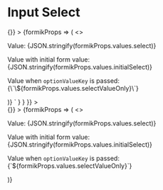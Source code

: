 
<Meta title="Input Select" component={InputSelect} />

# Input Select

<Canvas>
  <Story
    name="Input Select"
    parameters={{
      docs: {
        source: {
          code: dedent`
          <Form
            initialValues={{
              select: undefined,
              initialSelect: { label: 'Option 1', value: 1 },
              selectValueOnly: 2
            }}
            onSubmit={() => {}}
          >
            {formikProps => (
              <>
                <p className="lc-mb-8">Value: {JSON.stringify(formikProps.values.select)}</p>
                <InputSelect
                  label="Select Option"
                  name="select"
                  options={[
                    { label: 'Option 1', value: 1 },
                    { label: 'Option 2', value: 2 },
                    { label: 'Option 3', value: 3 }
                  ]}
                  formikProps={formikProps}
                />
                <p className="lc-mb-8">Value with initial form value: {JSON.stringify(formikProps.values.initialSelect)}</p>
                <InputSelect
                  label="Select Option"
                  name="initialSelect"
                  options={[
                    { label: 'Option 1', value: 1 },
                    { label: 'Option 2', value: 2 },
                    { label: 'Option 3', value: 3 }
                  ]}
                  formikProps={formikProps}
                />
                <p className="lc-my-8">
                  Value when <code>optionValueKey</code> is passed: {\`\${formikProps.values.selectValueOnly}\`}
                </p>
                <InputSelect
                  label="Select Option"
                  name="selectValueOnly"
                  optionValueKey="value"
                  options={[
                    { label: 'Option 1', value: 1 },
                    { label: 'Option 2', value: 2 },
                    { label: 'Option 3', value: 3 }
                  ]}
                  formikProps={formikProps}
                />
              </>
            )}
          </Form>`
        }
      }
    }}
  >
    <div className="input-select-story">
      <Form
        initialValues={{
          select: undefined,
          initialSelect: { label: 'Option 1', value: 1 },
          selectValueOnly: 2
        }}
        onSubmit={() => {}}
      >
        {formikProps => (
          <>
            <p className="lc-mb-8">Value: {JSON.stringify(formikProps.values.select)}</p>
            <InputSelect
              label="Select Option"
              name="select"
              options={[
                { label: 'Option 1', value: 1 },
                { label: 'Option 2', value: 2 },
                { label: 'Option 3', value: 3 }
              ]}
              formikProps={formikProps}
            />
            <p className="lc-mb-8">Value with initial form value: {JSON.stringify(formikProps.values.initialSelect)}</p>
            <InputSelect
              label="Select Option"
              name="initialSelect"
              options={[
                { label: 'Option 1', value: 1 },
                { label: 'Option 2', value: 2 },
                { label: 'Option 3', value: 3 }
              ]}
              formikProps={formikProps}
            />
            <p className="lc-my-8">
              Value when <code>optionValueKey</code> is passed: {`${formikProps.values.selectValueOnly}`}
            </p>
            <InputSelect
              label="Select Option"
              name="selectValueOnly"
              optionValueKey="value"
              options={[
                { label: 'Option 1', value: 1 },
                { label: 'Option 2', value: 2 },
                { label: 'Option 3', value: 3 }
              ]}
              formikProps={formikProps}
            />
          </>
        )}
      </Form>
    </div>
  </Story>
  <ArgsTable of={InputSelect} />
</Canvas>
